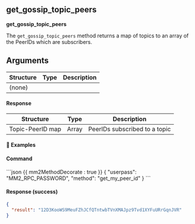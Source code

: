 
## get_gossip_topic_peers

**get_gossip_topic_peers**

The `get_gossip_topic_peers` method returns a map of topics to an array of the PeerIDs which are subscribers.

## Arguments

| Structure | Type | Description |
| --------- | ---- | ----------- |
| (none)    |      |             |

#### Response

| Structure        | Type  | Description                   |
| ---------------- | ----- | ----------------------------- |
| Topic-PeerID map | Array | PeerIDs subscribed to a topic |

#### 📌 Examples

#### Command

<CodeGroup title="" tag="POST" label="get_my_peer_id">
```json {{ mm2MethodDecorate : true }}
{
  "userpass": "MM2_RPC_PASSWORD",
  "method": "get_my_peer_id"
}
```
</CodeGroup>


<CollapsibleSection expandedText='Hide Response' collapsedText='Show Response'>

#### Response (success)

```json
{
  "result": "12D3KooWS9MeuFZhJCfQTntwbTVnXMAJpz9Tvd1XYFuURrGqnJVR"
}
```

</CollapsibleSection>
